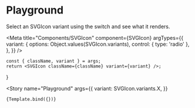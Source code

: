 
# Playground

Select an SVGIcon variant using the switch and see what it renders.

<Meta
    title="Components/SVGIcon"
    component={SVGIcon}
    argTypes={{
        variant: {
            options: Object.values(SVGIcon.variants),
            control: { type: 'radio' },
        },
    }}
/>

    const { className, variant } = args;
    return <SVGIcon className={className} variant={variant} />;
}

<Story
    name="Playground"
    args={{
        variant: SVGIcon.variants.X,
    }}
>
    {Template.bind({})}
</Story>
